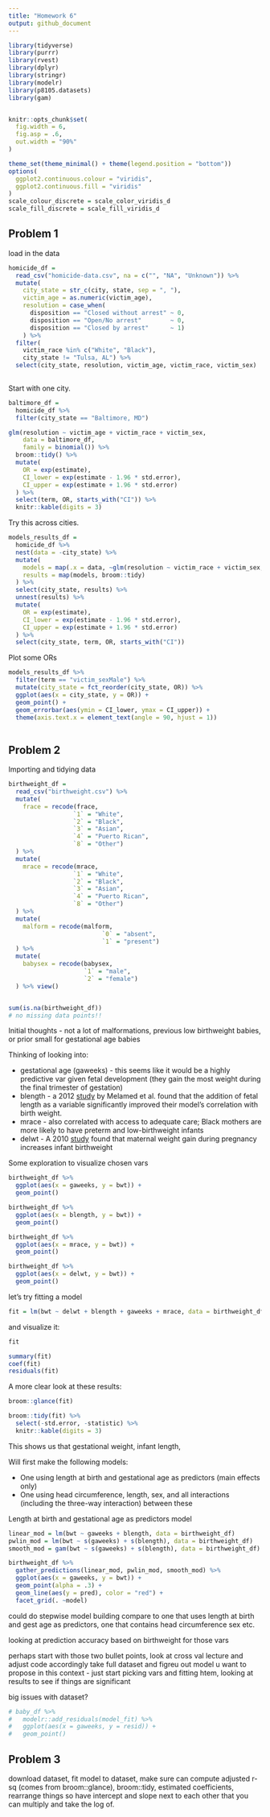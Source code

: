 ```yaml
---
title: "Homework 6"
output: github_document
---
```

```r
library(tidyverse)
library(purrr)
library(rvest)
library(dplyr)
library(stringr)
library(modelr)
library(p8105.datasets)
library(gam)


knitr::opts_chunk$set(
  fig.width = 6,
  fig.asp = .6,
  out.width = "90%"
)

theme_set(theme_minimal() + theme(legend.position = "bottom"))
options(
  ggplot2.continuous.colour = "viridis",
  ggplot2.continuous.fill = "viridis"
)
scale_colour_discrete = scale_color_viridis_d
scale_fill_discrete = scale_fill_viridis_d
```



## Problem 1

load in the data
```r
homicide_df = 
  read_csv("homicide-data.csv", na = c("", "NA", "Unknown")) %>% 
  mutate(
    city_state = str_c(city, state, sep = ", "),
    victim_age = as.numeric(victim_age),
    resolution = case_when(
      disposition == "Closed without arrest" ~ 0,
      disposition == "Open/No arrest"        ~ 0,
      disposition == "Closed by arrest"      ~ 1)
    ) %>% 
  filter(
    victim_race %in% c("White", "Black"),
    city_state != "Tulsa, AL") %>% 
  select(city_state, resolution, victim_age, victim_race, victim_sex)
  
```

Start with one city.

```r
baltimore_df = 
  homicide_df %>% 
  filter(city_state == "Baltimore, MD")

glm(resolution ~ victim_age + victim_race + victim_sex,
    data = baltimore_df,
    family = binomial()) %>% 
  broom::tidy() %>% 
  mutate(
    OR = exp(estimate),
    CI_lower = exp(estimate - 1.96 * std.error),
    CI_upper = exp(estimate + 1.96 * std.error)
  ) %>% 
  select(term, OR, starts_with("CI")) %>% 
  knitr::kable(digits = 3)
```


Try this across cities.

```r
models_results_df = 
  homicide_df %>% 
  nest(data = -city_state) %>% 
  mutate(
    models = map(.x = data, ~glm(resolution ~ victim_race + victim_sex, data = .x, family = binomial())),
    results = map(models, broom::tidy)
  ) %>% 
  select(city_state, results) %>% 
  unnest(results) %>% 
  mutate(
    OR = exp(estimate),
    CI_lower = exp(estimate - 1.96 * std.error),
    CI_upper = exp(estimate + 1.96 * std.error)
  ) %>% 
  select(city_state, term, OR, starts_with("CI"))
```

Plot some ORs

```r
models_results_df %>% 
  filter(term == "victim_sexMale") %>% 
  mutate(city_state = fct_reorder(city_state, OR)) %>% 
  ggplot(aes(x = city_state, y = OR)) +
  geom_point() +
  geom_errorbar(aes(ymin = CI_lower, ymax = CI_upper)) +
  theme(axis.text.x = element_text(angle = 90, hjust = 1))
  
```


## Problem 2


Importing and tidying data
```r
birthweight_df = 
  read_csv("birthweight.csv") %>% 
  mutate(
    frace = recode(frace,
                  `1` = "White",
                  `2` = "Black",
                  `3` = "Asian",
                  `4` = "Puerto Rican",
                  `8` = "Other")
  ) %>% 
  mutate(
    mrace = recode(mrace,
                  `1` = "White",
                  `2` = "Black",
                  `3` = "Asian",
                  `4` = "Puerto Rican",
                  `8` = "Other")
  ) %>% 
  mutate(
    malform = recode(malform,
                          `0` = "absent",
                          `1` = "present")
  ) %>% 
  mutate(
    babysex = recode(babysex,
                     `1` = "male",
                     `2` = "female")
  ) %>% view()


sum(is.na(birthweight_df))
# no missing data points!!

```
Initial thoughts - not a lot of malformations, previous low birthweight babies, or prior small for gestational age babies

Thinking of looking into:

* gestational age (gaweeks) - this seems like it would be a highly predictive var given fetal development (they gain the most weight during the final trimester of gestation)
* blength - a 2012 [study](https://pubmed.ncbi.nlm.nih.gov/22535715/#:~:text=The%20addition%20of%20fetal%20length,%25%20versus%207.5%25%3B%20P%20%3C%20.) by Melamed et al. found that the addition of fetal length as a variable significantly improved their model's correlation with birth weight.
* mrace - also correlated with access to adequate care; Black mothers are more likely to have preterm and low-birthweight infants
* delwt - A 2010 [study](https://www.ncbi.nlm.nih.gov/pmc/articles/PMC2974327/#:~:text=Observational%20studies%20have%20generally%20found,birth%20weight%20or%20infant%20adiposity.&text=Moreover%2C%20maternal%20adiposity%20tends%20to,BMI29%20than%20paternal%20adiposity.) found that maternal weight gain during pregnancy increases infant birthweight


Some exploration to visualize chosen vars
```r
birthweight_df %>% 
  ggplot(aes(x = gaweeks, y = bwt)) +
  geom_point()

birthweight_df %>% 
  ggplot(aes(x = blength, y = bwt)) +
  geom_point()

birthweight_df %>% 
  ggplot(aes(x = mrace, y = bwt)) +
  geom_point()

birthweight_df %>% 
  ggplot(aes(x = delwt, y = bwt)) +
  geom_point()
```


let's try fitting a model
```r
fit = lm(bwt ~ delwt + blength + gaweeks + mrace, data = birthweight_df)
```

and visualize it:
```r
fit

summary(fit)
coef(fit)
residuals(fit)

```
A more clear look at these results: 
```r
broom::glance(fit)

broom::tidy(fit) %>% 
  select(-std.error, -statistic) %>% 
  knitr::kable(digits = 3)
```
This shows us that gestational weight, infant length,  

Will first make the following models:

* One using length at birth and gestational age as predictors (main effects only)
* One using head circumference, length, sex, and all interactions (including the three-way interaction) between these


Length at birth and gestational age as predictors model

```r
linear_mod = lm(bwt ~ gaweeks + blength, data = birthweight_df)
pwlin_mod = lm(bwt ~ s(gaweeks) + s(blength), data = birthweight_df)
smooth_mod = gam(bwt ~ s(gaweeks) + s(blength), data = birthweight_df)
```

```r
birthweight_df %>% 
  gather_predictions(linear_mod, pwlin_mod, smooth_mod) %>% 
  ggplot(aes(x = gaweeks, y = bwt)) +
  geom_point(alpha = .3) +
  geom_line(aes(y = pred), color = "red") +
  facet_grid(. ~model)
```









could do stepwise model building
compare to one that uses length at birth and gest age as predictors, one that contains head circumference sex etc. 


looking at prediction accuracy based on birthweight for those vars

perhaps start with those two bullet points, look at cross val lecture and adjust code accordingly
take full dataset and figreu out model u want to propose in this context - just start picking vars and fitting htem, looking at results to see if things are significant

big issues with dataset?

```r
# baby_df %>% 
#   modelr::add_residuals(model_fit) %>% 
#   ggplot(aes(x = gaweeks, y = resid)) +
#   geom_point()
```


## Problem 3

download dataset, fit model to dataset, make sure can compute adjusted r-sq (comes from broom::glance), broom::tidy, estimated coefficients, rearrange things so have intercept and slope next to each other that you can multiply and take the log of. 



